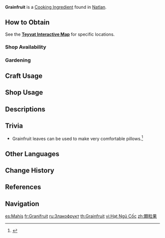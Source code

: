 {{Item Infobox
|id           = 101243
|image        = Item Grainfruit.png
|type         = Cooking Ingredients
|invCategory  = Materials
|description  = This plant is named after the giant grains that grow along the cob.
|source1      = Found in [[Natlan]]
|source2      = {{Sold By|Grainfruit}}
}}
'''Grainfruit''' is a [[Cooking Ingredient]] found in [[Natlan]].

==How to Obtain==

See the '''[https://webstatic-sea.mihoyo.com/app/ys-map-sea/index.html#/map/2?shown_types=617 Teyvat Interactive Map]''' for specific locations.

===Shop Availability===
{{Shop Availability}}

===Gardening===
{{Recipe
|type = Jade Field
|time = 2d 22h
|Grainfruit Kernel = 1
|sort = Grainfruit Kernel
}}

==Craft Usage==
{{Craft Usage}}

==Shop Usage==
{{Shop Usage}}

==Descriptions==
{{Description|This plant is named after the giant grains that grow along the cob.<br>Legend has it that there was a period in ancient times when the tribesfolk faced a desperate plight. The earth refused to accept their seeds, and as such, they could not obtain food from the land. At that time the priest [[Maghan]] heeded the guidance of the night spirits, who told him to dredge up silt from the riverbed and plant animal teeth within it. He then stood in the silt, cut himself, and watered the crop with his own blood. The result was that the teeth sprouted and began to grow upwards, using the priest's body as support, finally transforming into the plant we now call Grainfruit.<br>According to a tradition of ancient origin, the shaft of the Grainfruit plant must never be casually disposed of, for it is believed to be the physical transformation and embodiment of Maghan's self-sacrifice.|[[Archive]]}}

==Trivia==
* Grainfruit leaves can be used to make very comfortable pillows.<ref>{{Ref/VO|Varesa|Good Night}}</ref>

<!--
==Gallery==
<gallery>
Item Grainfruit Wild.png|In the wild
</gallery>
-->
==Other Languages==
{{Other Languages
|en       = Grainfruit
|zhs      = 颗粒果
|zhs_rm   = Kēlì-guǒ
|zht      = 顆粒果
|zht_rm   = Kēlì-guǒ
|zh_tl    = Grainfruit
|ja       = グレインの実
|ja_rm    = Gurein no Mi{{Assumed}}
|ja_tl    = Fruit of Grain
|ko       = 알갱<->이 열매
|ko_tl    = Fruit of Grain
|es       = Mahís
|es_tl    = Corn
|es_note  = Taíno ''mahís'' is the etymological root of Spanish {{es|maíz|corn}}.
|es_lang  = tnq
|fr       = Granifruit
|fr_tl    = Grainfruit
|ru       = Злакофрукт
|ru_tl    = Cereal Fruit
|th       = Grainfruit
|vi       = Hạt Ngũ Cốc
|vi_tl    = 
|de       = Kornfrucht
|de_tl    = Grainfruit
|id       = Grainfruit
|pt       = Frutogrão
|pt_tl    = 
|tr       = Tahıl Meyvesi
|tr_tl    = 
|it       = Granifrutto
|it_tl    = 
}}

==Change History==
{{Change History|5.0}}

==References==
{{Reflist}}

==Navigation==
{{Material Navbox|Crafting Materials}}

[[es:Mahís]]
[[fr:Granifruit]]
[[ru:Злакофрукт]]
[[th:Grainfruit]]
[[vi:Hạt Ngũ Cốc]]
[[zh:顆粒果]]